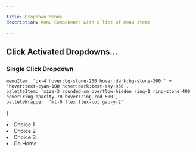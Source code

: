 ```yaml
---

title: Dropdown Menus
description: Menu Components with a list of menu items

---
```


## Click Activated Dropdowns...

### Single Click Dropdown



	menuItem: 'px-4 hover:bg-stone-200 hover:dark:bg-stone-300 ' +
	'hover:text-cyan-100 hover:dark:text-sky-950',
	paletteItem: 'size-3 rounded-sm overflow-hidden ring-1 ring-stone-400 hover:ring-opacity-70 hover:ring-red-500',
	palleteWrapper: 'mt-0 flex flex-col gap-y-2'
}


<DropdownMenu id={menuId} caption="Click Me" duration="300ms" moveOver="-5, -7">
   <li class={tw.menuItem} script={hs}>Choice 1</li>
   <li class={tw.menuItem} script={hs}>Choice 2</li>
   <li class={tw.menuItem} script={hs}>Choice 3</li>
   <li class={tw.menuItem} script="on click trigger closeDropdown then settle then go to url '/' ">Go Home</li>
</DropdownMenu>



<DropdownMenu id='palette-menu-1' caption="Colors" duration="300ms">
  <div class="grid grid-cols-12 align-items-start gap-2 px-4">
    <div class={tw.palleteWrapper} >
			<span class={tw.paletteItem + ' bg-slate-50'} title='slate-50 (#f8fafc)'></span>
			<span class={tw.paletteItem + ' bg-slate-100'} title='slate-100 (#f1f5f9)'></span>
			<span class={tw.paletteItem + ' bg-slate-200'} title='slate-200 (#e2e8f0)'></span>
			<span class={tw.paletteItem + ' bg-slate-300'} title='slate-300 (#cbd5e1)'></span>
			<span class={tw.paletteItem + ' bg-slate-400'} title='slate-400 (#94a3b8)'></span>
			<span class={tw.paletteItem + ' bg-slate-500'} title='slate-500 (#64748b)'></span>
			<span class={tw.paletteItem + ' bg-slate-600'} title='slate-600 (#475569)'></span>
			<span class={tw.paletteItem + ' bg-slate-700'} title='slate-700 (#334155)'></span>
			<span class={tw.paletteItem + ' bg-slate-800'} title='slate-800 (#1e293b)'></span>
			<span class={tw.paletteItem + ' bg-slate-900'} title='slate-900 (#0f172a)'></span>
			<span class={tw.paletteItem + ' bg-slate-950'} title='slate-950 (#020617)'></span>
		</div>
    <div class={tw.palleteWrapper} style="margin-top: 0;">
			<span class={tw.paletteItem + ' bg-gray-50'} title='gray-50 (#f9fafb)'></span>
			<span class={tw.paletteItem + ' bg-gray-100'} title='gray-100 (#f3f4f6)'></span>
			<span class={tw.paletteItem + ' bg-gray-200'} title='gray-200 (#e5e7eb)'></span>
			<span class={tw.paletteItem + ' bg-gray-300'} title='gray-300 (#d1d5db)'></span>
			<span class={tw.paletteItem + ' bg-gray-400'} title='gray-400 (#9ca3af)'></span>
			<span class={tw.paletteItem + ' bg-gray-500'} title='gray-500 (#6b7280)'></span>
			<span class={tw.paletteItem + ' bg-gray-600'} title='gray-600 (#4b5563)'></span>
			<span class={tw.paletteItem + ' bg-gray-700'} title='gray-700 (#374151)'></span>
			<span class={tw.paletteItem + ' bg-gray-800'} title='gray-800 (#1f2937)'></span>
			<span class={tw.paletteItem + ' bg-gray-900'} title='gray-900 (#111827)'></span>
			<span class={tw.paletteItem + ' bg-gray-950'} title='gray-950 (#030712)'></span>
		</div>
    <div class={tw.palleteWrapper} style="margin-top: 0;">
			<span class={tw.paletteItem + ' bg-zinc-50'} title='zinc-50 (#fafafa)'></span>
			<span class={tw.paletteItem + ' bg-zinc-100'} title='zinc-100 (#f4f4f5)'></span>
			<span class={tw.paletteItem + ' bg-zinc-200'} title='zinc-200 (#e4e4e7)'></span>
			<span class={tw.paletteItem + ' bg-zinc-300'} title='zinc-300 (#d4d4d8)'></span>
			<span class={tw.paletteItem + ' bg-zinc-400'} title='zinc-400 (#a1a1aa)'></span>
			<span class={tw.paletteItem + ' bg-zinc-500'} title='zinc-500 (#71717a)'></span>
			<span class={tw.paletteItem + ' bg-zinc-600'} title='zinc-600 (#52525b)'></span>
			<span class={tw.paletteItem + ' bg-zinc-700'} title='zinc-700 (#3f3f46)'></span>
			<span class={tw.paletteItem + ' bg-zinc-800'} title='zinc-800 (#27272a)'></span>
			<span class={tw.paletteItem + ' bg-zinc-900'} title='zinc-900 (#18181b)'></span>
			<span class={tw.paletteItem + ' bg-zinc-950'} title='zinc-950 (#09090b)'></span>
		</div>
    <div class={tw.palleteWrapper} style="margin-top: 0;">
			<span class={tw.paletteItem + ' bg-neutral-50'} title='neutral-50 (#fafafa)'></span>
			<span class={tw.paletteItem + ' bg-neutral-100'} title='neutral-100 (#f5f5f5)'></span>
			<span class={tw.paletteItem + ' bg-neutral-200'} title='neutral-200 (#e5e5e5)'></span>
			<span class={tw.paletteItem + ' bg-neutral-300'} title='neutral-300 (#d4d4d4)'></span>
			<span class={tw.paletteItem + ' bg-neutral-400'} title='neutral-400 (#a3a3a3)'></span>
			<span class={tw.paletteItem + ' bg-neutral-500'} title='neutral-500 (#737373)'></span>
			<span class={tw.paletteItem + ' bg-neutral-600'} title='neutral-600 (#525252)'></span>
			<span class={tw.paletteItem + ' bg-neutral-700'} title='neutral-700 (#404040)'></span>
			<span class={tw.paletteItem + ' bg-neutral-800'} title='neutral-800 (#262626)'></span>
			<span class={tw.paletteItem + ' bg-neutral-900'} title='neutral-900 (#171717)'></span>
			<span class={tw.paletteItem + ' bg-neutral-950'} title='neutral-950 (#0a0a0a)'></span>
		</div>
		<div class={tw.palleteWrapper} style="margin-top: 0;">
			<span class={tw.paletteItem + ' bg-stone-50'} title='stone-50 (#fafaf9)'></span>
			<span class={tw.paletteItem + ' bg-stone-100'} title='stone-100 (#f5f5f4)'></span>
			<span class={tw.paletteItem + ' bg-stone-200'} title='stone-200 (#e7e5e4)'></span>
			<span class={tw.paletteItem + ' bg-stone-300'} title='stone-300 (#d6d3d1)'></span>
			<span class={tw.paletteItem + ' bg-stone-400'} title='stone-400 (#a8a29e)'></span>
			<span class={tw.paletteItem + ' bg-stone-500'} title='stone-500 (#78716c)'></span>
			<span class={tw.paletteItem + ' bg-stone-600'} title='stone-600 (#57534e)'></span>
			<span class={tw.paletteItem + ' bg-stone-700'} title='stone-700 (#44403c)'></span>
			<span class={tw.paletteItem + ' bg-stone-800'} title='stone-800 (#292524)'></span>
			<span class={tw.paletteItem + ' bg-stone-900'} title='stone-900 (#1c1917)'></span>
			<span class={tw.paletteItem + ' bg-stone-950'} title='stone-950 (#0c0a09)'></span>
		</div>
		<div class={tw.palleteWrapper} style="margin-top: 0;">
			<span class={tw.paletteItem + ' bg-red-50'} title='red-50 (#f3f2f2)'></span>
			<span class={tw.paletteItem + ' bg-red-100'} title='red-100 (#fee2e2)'></span>
			<span class={tw.paletteItem + ' bg-red-200'} title='red-200 (#fecaca)'></span>
			<span class={tw.paletteItem + ' bg-red-300'} title='red-300 (#fca5a5)'></span>
			<span class={tw.paletteItem + ' bg-red-400'} title='red-400 (#f87171)'></span>
			<span class={tw.paletteItem + ' bg-red-500'} title='red-500 (#ef4444)'></span>
			<span class={tw.paletteItem + ' bg-red-600'} title='red-600 (#dc2626)'></span>
			<span class={tw.paletteItem + ' bg-red-700'} title='red-700 (#b91c1c)'></span>
			<span class={tw.paletteItem + ' bg-red-800'} title='red-800 (#991b1b)'></span>
			<span class={tw.paletteItem + ' bg-red-900'} title='red-900 (#7f1d1d)'></span>
			<span class={tw.paletteItem + ' bg-red-950'} title='red-950 (#450a0a)'></span>
		</div>
		<div class={tw.palleteWrapper} style="margin-top: 0;">
			<span class={tw.paletteItem + ' bg-orange-50'} title='orange-50 (#fff7ed)'></span>
			<span class={tw.paletteItem + ' bg-orange-100'} title='orange-100 (#ffedd5)'></span>
			<span class={tw.paletteItem + ' bg-orange-200'} title='orange-200 (#fed7aa)'></span>
			<span class={tw.paletteItem + ' bg-orange-300'} title='orange-300 (#fdba74)'></span>
			<span class={tw.paletteItem + ' bg-orange-400'} title='orange-400 (#fb923c)'></span>
			<span class={tw.paletteItem + ' bg-orange-500'} title='orange-500 (#f97316)'></span>
			<span class={tw.paletteItem + ' bg-orange-600'} title='orange-600 (#ea580c)'></span>
			<span class={tw.paletteItem + ' bg-orange-700'} title='orange-700 (#c2410c)'></span>
			<span class={tw.paletteItem + ' bg-orange-800'} title='orange-800 (#9a3412)'></span>
			<span class={tw.paletteItem + ' bg-orange-900'} title='orange-900 (#7c2d12)'></span>
			<span class={tw.paletteItem + ' bg-orange-950'} title='orange-950 (#431407)'></span>
		</div>

  </div>
</DropdownMenu>





